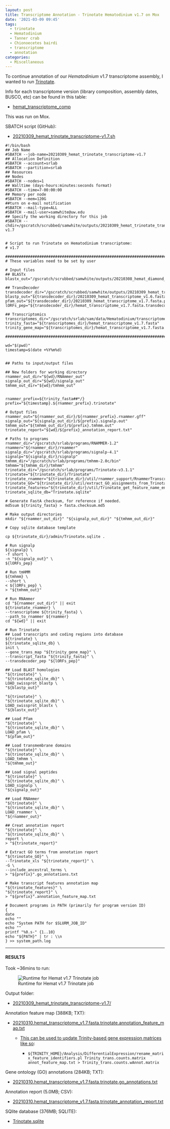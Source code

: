```yaml
---
layout: post
title: Transcriptome Annotation - Trinotate Hematodinium v1.7 on Mox
date: '2021-03-09 09:45'
tags:
  - trinotate
  - Hematodinium
  - Tanner crab
  - Chionoecetes bairdi
  - transcriptome
  - annotation
categories:
  - Miscellaneous
---
```

To continue annotation of our _Hematodinium_ v1.7 transcriptome assembly, I wanted to run [Trinotate](https://github.com/Trinotate/Trinotate.github.io/wiki).

Info for each transcriptome version (library composition, assembly dates, BUSCO, etc) can be found in this table:

- [hemat_transcriptome_comp](https://docs.google.com/spreadsheets/d/1A81cFdFw5Mlks5DWMmq0-8eVqyTXqmoCsHNWs95N_p4/edit?usp=sharing)

This was run on Mox.

SBATCH script (GitHub):

- [20210309_hemat_trinotate_transcriptome-v1.7.sh](https://github.com/RobertsLab/sams-notebook/blob/master/sbatch_scripts/20210309_hemat_trinotate_transcriptome-v1.7.sh)

```shell
#!/bin/bash
## Job Name
#SBATCH --job-name=20210309_hemat_trinotate_transcriptome-v1.7
## Allocation Definition
#SBATCH --account=srlab
#SBATCH --partition=srlab
## Resources
## Nodes
#SBATCH --nodes=1
## Walltime (days-hours:minutes:seconds format)
#SBATCH --time=7-00:00:00
## Memory per node
#SBATCH --mem=120G
##turn on e-mail notification
#SBATCH --mail-type=ALL
#SBATCH --mail-user=samwhite@uw.edu
## Specify the working directory for this job
#SBATCH --chdir=/gscratch/scrubbed/samwhite/outputs/20210309_hemat_trinotate_transcriptome-v1.7


# Script to run Trinotate on Hematodinium transcriptome:
# v1.7

###################################################################################
# These variables need to be set by user

# Input files
## BLASTx
blastx_out="/gscratch/scrubbed/samwhite/outputs/20210308_hemat_diamond_blastx_v1.6_v1.7/hemat_transcriptome_v1.7.fasta.blastx.outfmt6"

## TransDecoder
transdecoder_dir="/gscratch/scrubbed/samwhite/outputs/20210309_hemat_transdecoder_transcriptomes_v1.6_v1.7/20210309_hemat_transcriptome_v1.7.fasta.transdecoder"
blastp_out="${transdecoder_dir}/20210309_hemat_transcriptome_v1.6.fasta.blastp_out/20210309_hemat_transcriptome_v1.7.fasta.blastp.outfmt6"
pfam_out="${transdecoder_dir}/20210309_hemat_transcriptome_v1.7.fasta.pfam_out/20210309_hemat_transcriptome_v1.7.fasta.pfam.domtblout"
lORFs_pep="${transdecoder_dir}/hemat_transcriptome_v1.7.fasta.transdecoder_dir/longest_orfs.pep"

## Transcriptomics
transcriptomes_dir="/gscratch/srlab/sam/data/Hematodinium/transcriptomes"
trinity_fasta="${transcriptomes_dir}/hemat_transcriptome_v1.7.fasta"
trinity_gene_map="${transcriptomes_dir}/hemat_transcriptome_v1.7.fasta.gene_trans_map"

###################################################################################

wd="$(pwd)"
timestamp=$(date +%Y%m%d)


## Paths to input/output files

## New folders for working directory
rnammer_out_dir="${wd}/RNAmmer_out"
signalp_out_dir="${wd}/signalp_out"
tmhmm_out_dir="${wd}/tmhmm_out"


rnammer_prefix=${trinity_fasta##*/}
prefix="${timestamp}.${rnammer_prefix}.trinotate"

# Output files
rnammer_out="${rnammer_out_dir}/${rnammer_prefix}.rnammer.gff"
signalp_out="${signalp_out_dir}/${prefix}.signalp.out"
tmhmm_out="${tmhmm_out_dir}/${prefix}.tmhmm.out"
trinotate_report="${wd}/${prefix}_annotation_report.txt"

# Paths to programs
rnammer_dir="/gscratch/srlab/programs/RNAMMER-1.2"
rnammer="${rnammer_dir}/rnammer"
signalp_dir="/gscratch/srlab/programs/signalp-4.1"
signalp="${signalp_dir}/signalp"
tmhmm_dir="/gscratch/srlab/programs/tmhmm-2.0c/bin"
tmhmm="${tmhmm_dir}/tmhmm"
trinotate_dir="/gscratch/srlab/programs/Trinotate-v3.1.1"
trinotate="${trinotate_dir}/Trinotate"
trinotate_rnammer="${trinotate_dir}/util/rnammer_support/RnammerTranscriptome.pl"
trinotate_GO="${trinotate_dir}/util/extract_GO_assignments_from_Trinotate_xls.pl"
trinotate_features="${trinotate_dir}/util/Trinotate_get_feature_name_encoding_attributes.pl"
trinotate_sqlite_db="Trinotate.sqlite"

# Generate FastA checksum, for reference if needed.
md5sum ${trinity_fasta} > fasta.checksum.md5

# Make output directories
mkdir "${rnammer_out_dir}" "${signalp_out_dir}" "${tmhmm_out_dir}"

# Copy sqlite database template

cp ${trinotate_dir}/admin/Trinotate.sqlite .

# Run signalp
${signalp} \
-f short \
-n "${signalp_out}" \
${lORFs_pep}

# Run tmHMM
${tmhmm} \
--short \
< ${lORFs_pep} \
> "${tmhmm_out}"

# Run RNAmmer
cd "${rnammer_out_dir}" || exit
${trinotate_rnammer} \
--transcriptome ${trinity_fasta} \
--path_to_rnammer ${rnammer}
cd "${wd}" || exit

# Run Trinotate
## Load transcripts and coding regions into database
${trinotate} \
${trinotate_sqlite_db} \
init \
--gene_trans_map "${trinity_gene_map}" \
--transcript_fasta "${trinity_fasta}" \
--transdecoder_pep "${lORFs_pep}"

## Load BLAST homologies
"${trinotate}" \
"${trinotate_sqlite_db}" \
LOAD_swissprot_blastp \
"${blastp_out}"

"${trinotate}" \
"${trinotate_sqlite_db}" \
LOAD_swissprot_blastx \
"${blastx_out}"

## Load Pfam
"${trinotate}" \
"${trinotate_sqlite_db}" \
LOAD_pfam \
"${pfam_out}"

## Load transmembrane domains
"${trinotate}" \
"${trinotate_sqlite_db}" \
LOAD_tmhmm \
"${tmhmm_out}"

## Load signal peptides
"${trinotate}" \
"${trinotate_sqlite_db}" \
LOAD_signalp \
"${signalp_out}"

## Load RNAmmer
"${trinotate}" \
"${trinotate_sqlite_db}" \
LOAD_rnammer \
"${rnammer_out}"

## Creat annotation report
"${trinotate}" \
"${trinotate_sqlite_db}" \
report \
> "${trinotate_report}"

# Extract GO terms from annotation report
"${trinotate_GO}" \
--Trinotate_xls "${trinotate_report}" \
-G \
--include_ancestral_terms \
> "${prefix}".go_annotations.txt

# Make transcript features annotation map
"${trinotate_features}" \
"${trinotate_report}" \
> "${prefix}".annotation_feature_map.txt

# Document programs in PATH (primarily for program version ID)
{
date
echo ""
echo "System PATH for $SLURM_JOB_ID"
echo ""
printf "%0.s-" {1..10}
echo "${PATH}" | tr : \\n
} >> system_path.log
```

---

#### RESULTS

Took ~36mins to run:

![Runtime for Hemat v1.7 Trinotate job](https://github.com/RobertsLab/sams-notebook/blob/master/images/screencaps/20210309_hemat_trinotate_transcriptome-v1.7_runtime.png?raw=true)

Output folder:

- [20210309_hemat_trinotate_transcriptome-v1.7/](https://gannet.fish.washington.edu/Atumefaciens/20210309_hemat_trinotate_transcriptome-v1.7/)

Annotation feature map (388KB; TXT):

- [20210310.hemat_transcriptome_v1.7.fasta.trinotate.annotation_feature_map.txt](https://gannet.fish.washington.edu/Atumefaciens/20210309_hemat_trinotate_transcriptome-v1.7/20210310.hemat_transcriptome_v1.7.fasta.trinotate.annotation_feature_map.txt)

  - [This can be used to update Trinity-based gene expression matrices like so](https://github.com/trinityrnaseq/trinityrnaseq/wiki/Functional-Annotation-of-Transcripts):

    - ```${TRINITY_HOME}/Analysis/DifferentialExpression/rename_matrix_feature_identifiers.pl Trinity_trans.counts.matrix annot_feature_map.txt > Trinity_trans.counts.wAnnot.matrix```

Gene ontology (GO) annotations (284KB; TXT):

- [20210310.hemat_transcriptome_v1.7.fasta.trinotate.go_annotations.txt](https://gannet.fish.washington.edu/Atumefaciens/20210309_hemat_trinotate_transcriptome-v1.7/20210310.hemat_transcriptome_v1.7.fasta.trinotate.go_annotations.txt)

Annotation report (5.0MB; CSV):

- [20210310.hemat_transcriptome_v1.7.fasta.trinotate_annotation_report.txt](https://gannet.fish.washington.edu/Atumefaciens/20210309_hemat_trinotate_transcriptome-v1.7/20210310.hemat_transcriptome_v1.7.fasta.trinotate_annotation_report.txt)

SQlite database (376MB; SQLITE):

- [Trinotate.sqlite](https://gannet.fish.washington.edu/Atumefaciens/20210309_hemat_trinotate_transcriptome-v1.7/Trinotate.sqlite)

